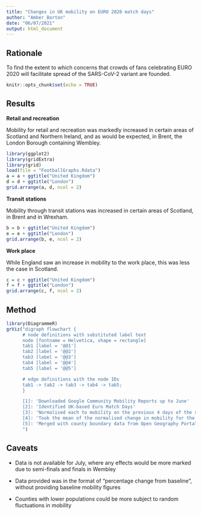 ```yaml
---
title: "Changes in UK mobility on EURO 2020 match days"
author: "Amber Barton"
date: "06/07/2021"
output: html_document
---
```


## Rationale

To find the extent to which concerns that crowds of fans celebrating EURO 2020 will facilitate spread of the SARS-CoV-2 variant are founded.

```r
knitr::opts_chunk$set(echo = TRUE)
```

## Results

**Retail and recreation**

Mobility for retail and recreation was markedly increased in certain areas of Scotland and Northern Ireland, and as would be expected, in Brent, the London Borough containing Wembley.

```r
library(ggplot2)
library(gridExtra)
library(grid)
load(file = "FootballGraphs.Rdata")
a = a + ggtitle("United Kingdom")
d = d + ggtitle("London")
grid.arrange(a, d, ncol = 2)
```

**Transit stations**

Mobility through transit stations was increased in certain areas of Scotland, in Brent and in Wrexham. 

```r
b = b + ggtitle("United Kingdom")
e = e + ggtitle("London")
grid.arrange(b, e, ncol = 2)
```

**Work place**

While England saw an increase in mobility to the work place, this was less the case in Scotland. 

```r
c = c + ggtitle("United Kingdom")
f = f + ggtitle("London")
grid.arrange(c, f, ncol = 2)
```


## Method

```r
library(DiagrammeR)
grViz("digraph flowchart {
      # node definitions with substituted label text
      node [fontname = Helvetica, shape = rectangle]        
      tab1 [label = '@@1']
      tab2 [label = '@@2']
      tab3 [label = '@@3']
      tab4 [label = '@@4']
      tab5 [label = '@@5']

      # edge definitions with the node IDs
      tab1 -> tab2 -> tab3 -> tab4 -> tab5;
      }

      [1]: 'Downloaded Google Community Mobility Reports up to June'
      [2]: 'Identified UK-based Euro Match Days'
      [3]: 'Normalised each to mobility on the previous 4 days of the same weekday'
      [4]: 'Took the mean of the normalised change in mobility for the match days'
      [5]: 'Merged with county boundary data from Open Geography Portal'
      ")
```

## Caveats

- Data is not available for July, where any effects would be more marked due to semi-finals and finals in Wembley

- Data provided was in the format of "percentage change from baseline", without providing baseline mobility figures

- Counties with lower populations could be more subject to random fluctuations in mobility
